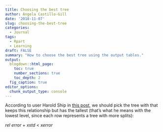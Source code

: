 ```yaml
---
title: Choosing the best tree
author: Ángela Castillo-Gill
date: '2018-11-07'
slug: choosing-the-best-tree
categories:
  - Journal
tags: 
  - Rpart
  - Learning
draft: FALSE
summary: "How to choose the best tree using the output tables."
output:
  blogdown::html_page:
    toc: true
    number_sections: true
    toc_depth: 2
  fig_caption: true
editor_options: 
  chunk_output_type: console
---
```


According to user Harold Ship in [this post](https://stackoverflow.com/questions/29197213/what-is-the-difference-between-rel-error-and-x-error-in-a-rpart-decision-tree
), we should pick the tree with that keeps this relationship but has the tallest (that's what he means with the lowest level, since each row represents a tree with more splits):

$rel\>error$ $+$ $xstd$ $<$ $xerror$
